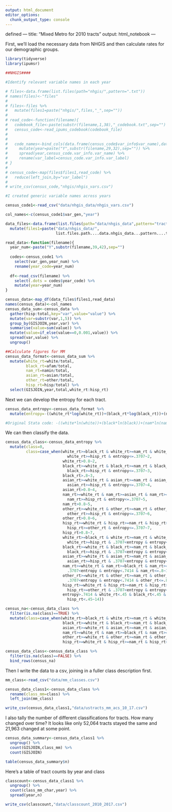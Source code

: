 ```yaml
---
output: html_document
editor_options: 
  chunk_output_type: console
---
```

defined ---
title: "Mixed Metro for 2010 tracts"
output: html_notebook
---

First, we'll load the necessary data from NHGIS and then calculate rates for our demographic groups.

```r
library(tidyverse)
library(ipumsr)

##NHGIS####

#Identify relevant variable names in each year

# files<-data.frame(list.files(path="nhgis/",pattern=".txt")) 
# names(files)<-"files"
# 
# files<-files %>%
#   mutate(files1=paste("nhgis/",files,"_",sep=""))
# 
# read_code<-function(filename){
#   codebook_file<-paste(substr(filename,1,38),"_codebook.txt",sep="")
#   census_code<-read_ipums_codebook(codebook_file)
# 
#   
#   code_names<-bind_cols(data.frame(census_code$var_info$var_name),data.frame(census_code$var_info$var_label))[1:56,] %>%
#     mutate(year=paste("Y",substr(filename,29,32),sep="")) %>%
#     spread(year,census_code.var_info.var_name) %>%
#     rename(var_label=census_code.var_info.var_label)
# }
# 
# census_code<-map(files$files1,read_code) %>%
#   reduce(left_join,by="var_label")
# 
# write_csv(census_code,"nhgis/nhgis_vars.csv")

#I created generic variable names across years

census_code1<-read_csv("data/nhgis_data/nhgis_vars.csv")

col_names<-c(census_code1$var_gen,"year")

data_files<-data.frame(list.files(path="data/nhgis_data",pattern="tract.csv")) %>%
  mutate(files1=paste("data/nhgis_data/",
                      list.files.path....data.nhgis_data...pattern....tract.csv..,sep=""))

read_data<-function(filename){
  year_num<-paste("Y",substr(filename,39,42),sep="")
  
  codes<-census_code1 %>%
    select(var_gen,year_num) %>%
    rename(year_code=year_num)
  
  df<-read_csv(filename) %>%
    select(.dots = codes$year_code) %>%
    mutate(year=year_num) 
}

census_data<-map_df(data_files$files1,read_data) 
names(census_data)<-col_names
census_data_sum<-census_data %>%
  gather(hisp:total,key="var",value="value") %>%
  mutate(var=substr(var,1,5)) %>%
  group_by(GISJOIN,year,var) %>%
  summarise(value=sum(value)) %>%
  mutate(value=if_else(value==0,0.001,value)) %>%
  spread(var,value) %>%
  ungroup()

##Calculate figures for MM
census_data_format<-census_data_sum %>%
  mutate(white_rt=white/total,
         black_rt=afam/total,
         nam_rt=namin/total,
         asian_rt=asian/total,
         other_rt=other/total,
         hisp_rt=hisp/total) %>%
  select(GISJOIN,year,total,white_rt:hisp_rt)
```


Next we can develop the entropy for each tract.

```r
census_data_entropy<-census_data_format %>%
  mutate(entropy=-((white_rt*log(white_rt))+(black_rt*log(black_rt))+(nam_rt*log(nam_rt))+(asian_rt*log(asian_rt))+                    (other_rt*log(other_rt))+(hisp_rt*log(hisp_rt)))/log(6))

#Original Stata code: -((white*ln(white))+(black*ln(black))+(nam*ln(nam))+(asian*ln(asian))+(other*ln(other))+(hispanic*ln(hispanic)))/ln(6)
```

We can then classify the data.

```r
census_data_class<-census_data_entropy %>%
  mutate(class=0,
         class=case_when(white_rt>=black_rt & white_rt>=nam_rt & white_rt>=asian_rt & white_rt>=other_rt & 
                           white_rt>=hisp_rt & entropy<=.3707~2,
                         white_rt>0.8~2,
                         black_rt>=white_rt & black_rt>=nam_rt & black_rt>=asian_rt & black_rt>=other_rt & 
                           black_rt>=hisp_rt & entropy<=.3707~3,
                         black_rt>.8~3,
                         asian_rt>=white_rt & asian_rt>=nam_rt & asian_rt>=black_rt & asian_rt>=other_rt & 
                           asian_rt>=hisp_rt & entropy<=.3707~4,
                         asian_rt>0.8~4,
                         nam_rt>=white_rt & nam_rt>=asian_rt & nam_rt>=black_rt & nam_rt>=other_rt & 
                           nam_rt>=hisp_rt & entropy<=.3707~5,
                         nam_rt>0.8~5,
                         other_rt>=white_rt & other_rt>=nam_rt & other_rt>=black_rt & other_rt>=asian_rt & 
                           other_rt>=hisp_rt & entropy<=.3707~6,
                         other_rt>0.8~6,
                         hisp_rt>=white_rt & hisp_rt>=nam_rt & hisp_rt>=black_rt & hisp_rt>=asian_rt & 
                           hisp_rt>=other_rt & entropy<=.3707~7,
                         hisp_rt>0.8~7,
                         white_rt>=black_rt & white_rt>=nam_rt & white_rt>=asian_rt & white_rt>=other_rt & 
                           white_rt>=hisp_rt & .3707<entropy & entropy<.7414 & white_rt<=.8~8,
                         black_rt>=white_rt & black_rt>=nam_rt & black_rt>=asian_rt & black_rt>=other_rt & 
                           black_rt>=hisp_rt & .3707<entropy & entropy<.7414 & black_rt<=.8~9,
                         asian_rt>=white_rt & asian_rt>=nam_rt & asian_rt>=black_rt & asian_rt>=other_rt & 
                           asian_rt>=hisp_rt & .3707<entropy & entropy<.7414 & asian_rt<=.8~10,
                         nam_rt>=white_rt & nam_rt>=black_rt & nam_rt>=asian_rt & nam_rt>=other_rt & nam_rt>=hisp_rt & 
                           .3707<entropy & entropy<.7414 & nam_rt<=.8~11,
                         other_rt>=white_rt & other_rt>=nam_rt & other_rt>=asian_rt & other_rt>=black_rt & other_rt>=hisp_rt & 
                           .3707<entropy & entropy<.7414 & other_rt<=.8~12,
                         hisp_rt>=white_rt & hisp_rt>=nam_rt & hisp_rt>=asian_rt & hisp_rt>=black_rt & 
                           hisp_rt>=other_rt & .3707<entropy & entropy<.7414 & hisp_rt<=.8~13,
                         entropy>.7414 & white_rt<.45 & black_rt<.45 & asian_rt<.45 & nam_rt<.45 & other_rt<.45 & 
                           hisp_rt<.45~14))

census_na<-census_data_class %>%
  filter(is.na(class)==TRUE) %>%
  mutate(class=case_when(white_rt>=black_rt & white_rt>=nam_rt & white_rt>=asian_rt & white_rt>=other_rt & white_rt>=hisp_rt~8,
                         black_rt>=white_rt & black_rt>=nam_rt & black_rt>=asian_rt & black_rt>=other_rt & black_rt>=hisp_rt~9,
                         asian_rt>=white_rt & asian_rt>=nam_rt & asian_rt>=black_rt & asian_rt>=other_rt & asian_rt>=hisp_rt~10,
                         nam_rt>=white_rt & nam_rt>=black_rt & nam_rt>=asian_rt & nam_rt>=other_rt & nam_rt>=hisp_rt~11,
                         other_rt>=white_rt & other_rt>=nam_rt & other_rt>=asian_rt & other_rt>=black_rt & other_rt>=hisp_rt~12,
                         hisp_rt>=white_rt & hisp_rt>=nam_rt & hisp_rt>=asian_rt & hisp_rt>=black_rt & hisp_rt>=other_rt~13))

census_data_class<-census_data_class %>%
  filter(is.na(class)==FALSE) %>%
  bind_rows(census_na)
```

Then I write the data to a csv, joining in a fuller class description first.

```r
mm_class<-read_csv("data/mm_classes.csv") 

census_data_class1<-census_data_class %>%
  rename(class_mm=class) %>%
  left_join(mm_class)

write_csv(census_data_class1,"data/ustracts_mm_acs_10_17.csv")
```

I also tally the number of different classifications for tracts. How many changed over time? It looks like only 52,064 tracts stayed the same and 21,963 changed at some point.

```r
census_data_summary<-census_data_class1 %>%
  ungroup() %>%
  count(GISJOIN,class_mm) %>%
  count(GISJOIN)

table(census_data_summary$n)
```

Here's a table of tract counts by year and class

```r
classcount<-census_data_class1 %>%
  ungroup() %>%
  count(class_mm_char,year) %>%
  spread(year,n)

write_csv(classcount,"data/classcount_2010_2017.csv")
```

